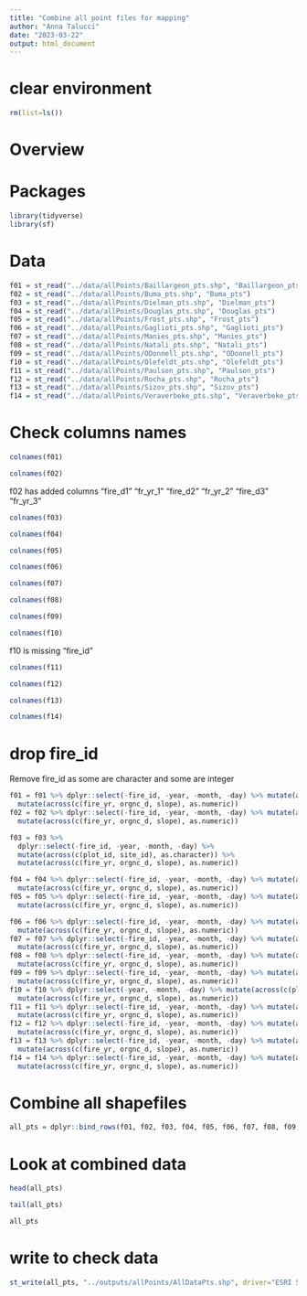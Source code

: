 ```yaml
---
title: "Combine all point files for mapping"
author: "Anna Talucci"
date: "2023-03-22"
output: html_document
---
```

# clear environment
```r
rm(list=ls())
```

# Overview

# Packages
```r
library(tidyverse)
library(sf)
```

# Data
```r
f01 = st_read("../data/allPoints/Baillargeon_pts.shp", "Baillargeon_pts") 
f02 = st_read("../data/allPoints/Buma_pts.shp", "Buma_pts") 
f03 = st_read("../data/allPoints/Dielman_pts.shp", "Dielman_pts") 
f04 = st_read("../data/allPoints/Douglas_pts.shp", "Douglas_pts") 
f05 = st_read("../data/allPoints/Frost_pts.shp", "Frost_pts") 
f06 = st_read("../data/allPoints/Gaglioti_pts.shp", "Gaglioti_pts") 
f07 = st_read("../data/allPoints/Manies_pts.shp", "Manies_pts") 
f08 = st_read("../data/allPoints/Natali_pts.shp", "Natali_pts") 
f09 = st_read("../data/allPoints/ODonnell_pts.shp", "ODonnell_pts") 
f10 = st_read("../data/allPoints/Olefeldt_pts.shp", "Olefeldt_pts") 
f11 = st_read("../data/allPoints/Paulson_pts.shp", "Paulson_pts")
f12 = st_read("../data/allPoints/Rocha_pts.shp", "Rocha_pts") 
f13 = st_read("../data/allPoints/Sizov_pts.shp", "Sizov_pts") 
f14 = st_read("../data/allPoints/Veraverbeke_pts.shp", "Veraverbeke_pts") 
```

# Check columns names
```r
colnames(f01)
```

```r
colnames(f02)
```
f02 has added columns "fire_d1"  "fr_yr_1"  "fire_d2"  "fr_yr_2"  "fire_d3"  "fr_yr_3" 
```r
colnames(f03)
```
```r
colnames(f04)

```
```r
colnames(f05)
```
```r
colnames(f06)
```
```r
colnames(f07)
```
```r
colnames(f08)
```
```r
colnames(f09)
```
```r
colnames(f10)
```
f10 is missing "fire_id"
```r
colnames(f11)
```

```r
colnames(f12)
```
```r
colnames(f13)
```
```r
colnames(f14)
```


# drop fire_id
Remove fire_id as some are character and some are integer
```r
f01 = f01 %>% dplyr::select(-fire_id, -year, -month, -day) %>% mutate(across(c(plot_id, site_id), as.character)) %>% 
  mutate(across(c(fire_yr, orgnc_d, slope), as.numeric))
f02 = f02 %>% dplyr::select(-fire_id, -year, -month, -day) %>% mutate(across(c(plot_id, site_id), as.character))%>% 
  mutate(across(c(fire_yr, orgnc_d, slope), as.numeric))
```

```r
f03 = f03 %>% 
  dplyr::select(-fire_id, -year, -month, -day) %>% 
  mutate(across(c(plot_id, site_id), as.character)) %>% 
  mutate(across(c(fire_yr, orgnc_d, slope), as.numeric))
```

```r
f04 = f04 %>% dplyr::select(-fire_id, -year, -month, -day) %>% mutate(across(c(plot_id, site_id), as.character))%>% 
  mutate(across(c(fire_yr, orgnc_d, slope), as.numeric))
f05 = f05 %>% dplyr::select(-fire_id, -year, -month, -day) %>% mutate(across(c(plot_id, site_id), as.character))%>% 
  mutate(across(c(fire_yr, orgnc_d, slope), as.numeric))
```
```r
f06 = f06 %>% dplyr::select(-fire_id, -year, -month, -day) %>% mutate(across(c(plot_id, site_id), as.character))%>% 
  mutate(across(c(fire_yr, orgnc_d, slope), as.numeric))
f07 = f07 %>% dplyr::select(-fire_id, -year, -month, -day) %>% mutate(across(c(plot_id, site_id), as.character))%>% 
  mutate(across(c(fire_yr, orgnc_d, slope), as.numeric))
f08 = f08 %>% dplyr::select(-fire_id, -year, -month, -day) %>% mutate(across(c(plot_id, site_id), as.character))%>% 
  mutate(across(c(fire_yr, orgnc_d, slope), as.numeric))
f09 = f09 %>% dplyr::select(-fire_id, -year, -month, -day) %>% mutate(across(c(plot_id, site_id), as.character))%>% 
  mutate(across(c(fire_yr, orgnc_d, slope), as.numeric))
f10 = f10 %>% dplyr::select(-year, -month, -day) %>% mutate(across(c(plot_id, site_id), as.character))%>% 
  mutate(across(c(fire_yr, orgnc_d, slope), as.numeric))
f11 = f11 %>% dplyr::select(-fire_id, -year, -month, -day) %>% mutate(across(c(plot_id, site_id), as.character))%>% 
  mutate(across(c(fire_yr, orgnc_d, slope), as.numeric))
f12 = f12 %>% dplyr::select(-fire_id, -year, -month, -day) %>% mutate(across(c(plot_id, site_id), as.character))%>% 
  mutate(across(c(fire_yr, orgnc_d, slope), as.numeric))
f13 = f13 %>% dplyr::select(-fire_id, -year, -month, -day) %>% mutate(across(c(plot_id, site_id), as.character))%>% 
  mutate(across(c(fire_yr, orgnc_d, slope), as.numeric))
f14 = f14 %>% dplyr::select(-fire_id, -year, -month, -day) %>% mutate(across(c(plot_id, site_id), as.character))%>% 
  mutate(across(c(fire_yr, orgnc_d, slope), as.numeric))
```



# Combine all shapefiles
```r
all_pts = dplyr::bind_rows(f01, f02, f03, f04, f05, f06, f07, f08, f09, f10, f11, f12, f13, f14)
```

# Look at combined data
```r
head(all_pts)
```

```r
tail(all_pts)
```

```r
all_pts
```



# write to check data
```r
st_write(all_pts, "../outputs/allPoints/AllDataPts.shp", driver="ESRI Shapefile") 
```